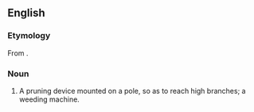 ==English==

===Etymology===
From {{af|en|averruncate|-or}}.

===Noun===
{{en-noun}}

# A pruning device mounted on a pole, so as to reach high branches; a weeding machine.